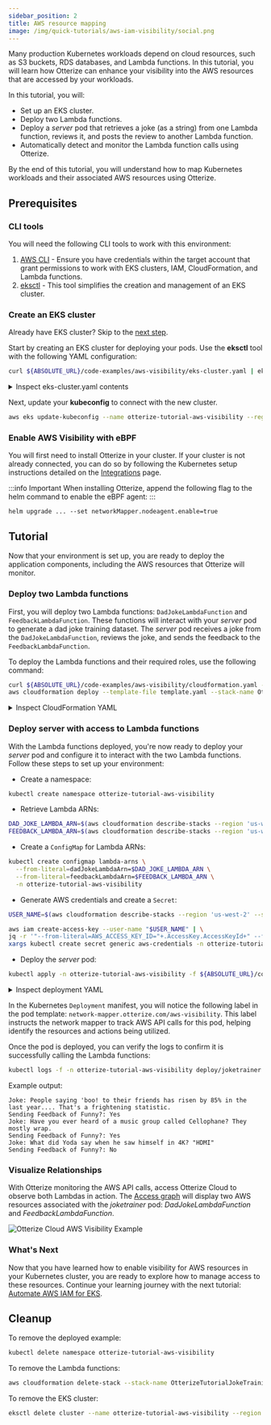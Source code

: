 ```yaml
---
sidebar_position: 2
title: AWS resource mapping
image: /img/quick-tutorials/aws-iam-visibility/social.png
---
```


Many production Kubernetes workloads depend on cloud resources, such as S3 buckets, RDS databases, and Lambda functions. In this tutorial, you will learn how Otterize can enhance your visibility into the AWS resources that are accessed by your workloads.

In this tutorial, you will:

* Set up an EKS cluster.
* Deploy two Lambda functions.
* Deploy a *server* pod that retrieves a joke (as a string) from one Lambda function, reviews it, and posts the review to another Lambda function.
* Automatically detect and monitor the Lambda function calls using Otterize.

By the end of this tutorial, you will understand how to map Kubernetes workloads and their associated AWS resources using Otterize.

## Prerequisites

### CLI tools
You will need the following CLI tools to work with this environment:

1. [AWS CLI](https://docs.aws.amazon.com/cli/latest/userguide/getting-started-install.html) - Ensure you have credentials within the target account that grant permissions to work with EKS clusters, IAM, CloudFormation, and Lambda functions.
2. [eksctl](https://eksctl.io/installation/) - This tool simplifies the creation and management of an EKS cluster.

### Create an EKS cluster
Already have EKS cluster? Skip to the [next step](#enable-aws-visibility-with-otterize-installation).

Start by creating an EKS cluster for deploying your pods. Use the **eksctl** tool with the following YAML configuration:
```bash
curl ${ABSOLUTE_URL}/code-examples/aws-visibility/eks-cluster.yaml | eksctl create cluster -f -
```
<details>
    <summary>Inspect eks-cluster.yaml contents</summary>

```yaml
{@include: ../../../../static/code-examples/aws-visibility/eks-cluster.yaml}
```
</details>

Next, update your **kubeconfig** to connect with the new cluster.
```bash
aws eks update-kubeconfig --name otterize-tutorial-aws-visibility --region 'us-west-2'
```

### Enable AWS Visibility with eBPF
You will first need to install Otterize in your cluster. If your cluster is not already connected, you can do so by following the Kubernetes setup instructions detailed on the [Integrations](https://app.otterize.com/integrations) page.

:::info Important
When installing Otterize, append the following flag to the helm command to enable the eBPF agent:
:::

```
helm upgrade ... --set networkMapper.nodeagent.enable=true
```

## Tutorial

Now that your environment is set up, you are ready to deploy the application components, including the AWS resources that Otterize will monitor.

### Deploy two Lambda functions

First, you will deploy two Lambda functions: `DadJokeLambdaFunction` and `FeedbackLambdaFunction`. These functions will interact with your *server* pod to generate a dad joke training dataset. The *server* pod receives a joke from the ``DadJokeLambdaFunction``, reviews the joke, and sends the feedback to the `FeedbackLambdaFunction`.

To deploy the Lambda functions and their required roles, use the following command:

```bash
curl ${ABSOLUTE_URL}/code-examples/aws-visibility/cloudformation.yaml -o template.yaml && \
aws cloudformation deploy --template-file template.yaml --stack-name OtterizeTutorialJokeTrainingStack --capabilities CAPABILITY_IAM --region 'us-west-2'
```
<details>
    <summary>Inspect CloudFormation YAML</summary>

```yaml
{@include: ../../../../static/code-examples/aws-visibility/cloudformation.yaml}
```
</details>

### Deploy server with access to Lambda functions

With the Lambda functions deployed, you're now ready to deploy your *server* pod and configure it to interact with the two Lambda functions. Follow these steps to set up your environment:

- Create a namespace:

```bash
kubectl create namespace otterize-tutorial-aws-visibility
```

- Retrieve Lambda ARNs:

```bash
DAD_JOKE_LAMBDA_ARN=$(aws cloudformation describe-stacks --region 'us-west-2' --stack-name OtterizeTutorialJokeTrainingStack --query "Stacks[0].Outputs[?OutputKey=='DadJokeLambdaFunction'].OutputValue" --output text)
FEEDBACK_LAMBDA_ARN=$(aws cloudformation describe-stacks --region 'us-west-2' --stack-name OtterizeTutorialJokeTrainingStack --query "Stacks[0].Outputs[?OutputKey=='FeedbackLambdaFunction'].OutputValue" --output text)
```

- Create a `ConfigMap` for Lambda ARNs:

```bash
kubectl create configmap lambda-arns \
  --from-literal=dadJokeLambdaArn=$DAD_JOKE_LAMBDA_ARN \
  --from-literal=feedbackLambdaArn=$FEEDBACK_LAMBDA_ARN \
  -n otterize-tutorial-aws-visibility
```

- Generate AWS credentials and create a `Secret`:
```bash
USER_NAME=$(aws cloudformation describe-stacks --region 'us-west-2' --stack-name OtterizeTutorialJokeTrainingStack --query "Stacks[0].Outputs[?OutputKey=='LambdaInvokeUserAccessKeyId'].OutputValue" --output text)

aws iam create-access-key --user-name "$USER_NAME" | \
jq -r '"--from-literal=AWS_ACCESS_KEY_ID="+.AccessKey.AccessKeyId+" --from-literal=AWS_SECRET_ACCESS_KEY="+.AccessKey.SecretAccessKey' | \
xargs kubectl create secret generic aws-credentials -n otterize-tutorial-aws-visibility
```
- Deploy the *server* pod:

```bash 
kubectl apply -n otterize-tutorial-aws-visibility -f ${ABSOLUTE_URL}/code-examples/aws-visibility/all.yaml
```

<details>
    <summary>Inspect deployment YAML</summary>

```yaml
{@include: ../../../../static/code-examples/aws-visibility/all.yaml}
```
</details>

In the Kubernetes `Deployment` manifest, you will notice the following label in the pod template: `network-mapper.otterize.com/aws-visibility`. This label instructs the network mapper to track AWS API calls for this pod, helping identify the resources and actions being utilized.

Once the pod is deployed, you can verify the logs to confirm it is successfully calling the Lambda functions:

```bash
kubectl logs -f -n otterize-tutorial-aws-visibility deploy/joketrainer
```

Example output:
```
Joke: People saying 'boo! to their friends has risen by 85% in the last year.... That's a frightening statistic.
Sending Feedback of Funny?: Yes
Joke: Have you ever heard of a music group called Cellophane? They mostly wrap.
Sending Feedback of Funny?: Yes
Joke: What did Yoda say when he saw himself in 4K? "HDMI"
Sending Feedback of Funny?: No

```

### Visualize Relationships

With Otterize monitoring the AWS API calls, access Otterize Cloud to observe both Lambdas in action. The [Access graph](https://app.otterize.com/access-graph) will display two AWS resources associated with the *joketrainer* pod: *DadJokeLambdaFunction* and *FeedbackLambdaFunction*.

![Otterize Cloud AWS Visibility Example](/img/quick-tutorials/aws-iam-visibility/aws-iam-visibility.png)

### What's Next

Now that you have learned how to enable visibility for AWS resources in your Kubernetes cluster, you are ready to explore how to manage access to these resources. Continue your learning journey with the next tutorial: [Automate AWS IAM for EKS](/features/aws-iam/tutorials/aws-iam-eks).

## Cleanup

To remove the deployed example:
```bash
kubectl delete namespace otterize-tutorial-aws-visibility
```

To remove the Lambda functions:
```bash
aws cloudformation delete-stack --stack-name OtterizeTutorialJokeTrainingStack --region 'us-west-2'
```

To remove the EKS cluster:
```bash
eksctl delete cluster --name otterize-tutorial-aws-visibility --region us-west-2
```

